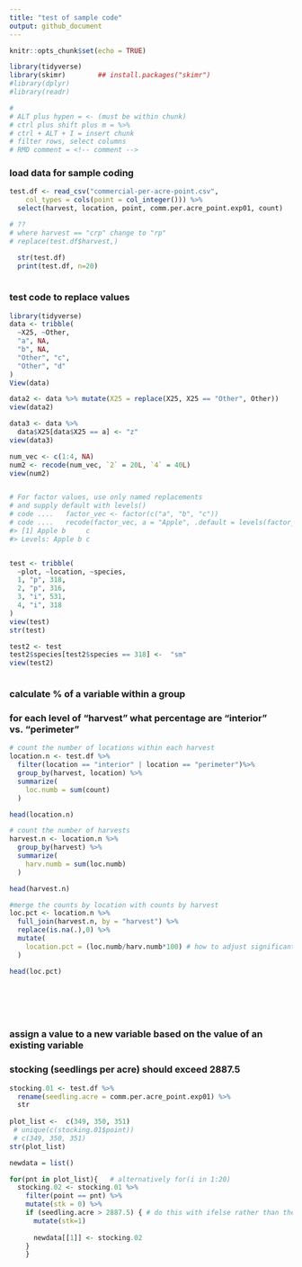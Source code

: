 ```yaml
---
title: "test of sample code"
output: github_document
---
```


```r
knitr::opts_chunk$set(echo = TRUE)
```

```r

library(tidyverse)
library(skimr)        ## install.packages("skimr")
#library(dplyr)
#library(readr)

#
# ALT plus hypen = <- (must be within chunk)
# ctrl plus shift plus m = %>% 
# ctrl + ALT + I = insert chunk
# filter rows, select columns
# RMD comment = <!-- comment -->

```

### load data for sample coding

```r
test.df <- read_csv("commercial-per-acre-point.csv", 
    col_types = cols(point = col_integer())) %>% 
  select(harvest, location, point, comm.per.acre_point.exp01, count)

# ??
# where harvest == "crp" change to "rp"
# replace(test.df$harvest,)

  str(test.df)
  print(test.df, n=20)
  
```
### test code to replace values 

```r
library(tidyverse)
data <- tribble(
  ~X25, ~Other,
  "a", NA,
  "b", NA,
  "Other", "c",
  "Other", "d"
)
View(data)

data2 <- data %>% mutate(X25 = replace(X25, X25 == "Other", Other))
view(data2)

data3 <- data %>% 
  data$X25[data$X25 == a] <- "z"
view(data3)

num_vec <- c(1:4, NA)
num2 <- recode(num_vec, `2` = 20L, `4` = 40L)
view(num2)


# For factor values, use only named replacements
# and supply default with levels()
# code ....   factor_vec <- factor(c("a", "b", "c"))
# code ....   recode(factor_vec, a = "Apple", .default = levels(factor_vec))
#> [1] Apple b     c    
#> Levels: Apple b c


test <- tribble(
  ~plot, ~location, ~species,
  1, "p", 318,
  2, "p", 316,
  3, "i", 531,
  4, "i", 318
)
view(test)
str(test)

test2 <- test
test2$species[test2$species == 318] <-  "sm"
view(test2)



```



### calculate % of a variable within a group
### for each level of "harvest" what percentage are "interior" vs. "perimeter"

```r
# count the number of locations within each harvest
location.n <- test.df %>% 
  filter(location == "interior" | location == "perimeter")%>% 
  group_by(harvest, location) %>% 
  summarize(
    loc.numb = sum(count)
  )

head(location.n)

# count the number of harvests
harvest.n <- location.n %>% 
  group_by(harvest) %>% 
  summarize(
    harv.numb = sum(loc.numb)
  )

head(harvest.n)

#merge the counts by location with counts by harvest
loc.pct <- location.n %>% 
  full_join(harvest.n, by = "harvest") %>% 
  replace(is.na(.),0) %>% 
  mutate(
    location.pct = (loc.numb/harv.numb*100) # how to adjust significant digits?
  )

head(loc.pct)




 

```



### assign a value to a new variable based on the value of an existing variable
### stocking (seedlings per acre) should exceed 2887.5

```r

stocking.01 <- test.df %>% 
  rename(seedling.acre = comm.per.acre_point.exp01) %>% 
  str
  
plot_list <-  c(349, 350, 351)
 # unique(c(stocking.01$point))
 # c(349, 350, 351)
str(plot_list)

newdata = list()

for(pnt in plot_list){   # alternatively for(i in 1:20)
  stocking.02 <- stocking.01 %>% 
    filter(point == pnt) %>% 
    mutate(stk = 0) %>% 
    if (seedling.acre > 2887.5) { # do this with ifelse rather than the initial "stk=0"
      mutate(stk=1)
      
      newdata[[1]] <- stocking.02
    }
    }


```



### 